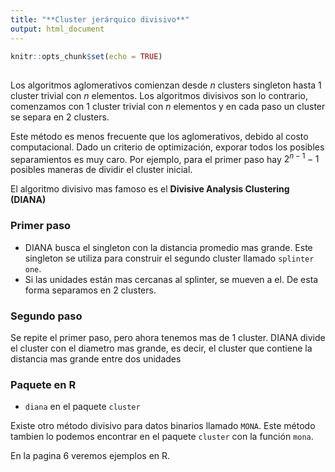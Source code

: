 ```yaml
---
title: "**Cluster jerárquico divisivo**"
output: html_document
---
```


```r
knitr::opts_chunk$set(echo = TRUE)
```

## 

Los algoritmos aglomerativos comienzan desde $n$ clusters singleton hasta 1 cluster trivial con $n$ elementos. Los algoritmos divisivos son lo contrario, comenzamos con 1 cluster trivial con $n$ elementos y en cada paso un cluster se separa en 2 clusters. 

Este método es menos frecuente que los aglomerativos, debido al costo computacional. Dado un criterio de optimización, exporar todos los posibles separamientos es muy caro. Por ejemplo, para el primer paso hay $2^{n-1}-1$ posibles maneras de dividir el cluster inicial. 

El algoritmo divisivo mas famoso es el **Divisive Analysis Clustering (DIANA)** 

### **Primer paso**

- DIANA busca el singleton con la distancia promedio mas grande. Este singleton se utiliza para construir el segundo cluster llamado `splinter one`. 
- Si las unidades están mas cercanas al splinter, se mueven a el. De esta forma separamos en 2 clusters.

### **Segundo paso**

Se repite el primer paso, pero ahora tenemos mas de 1 cluster. DIANA divide el cluster con el diametro mas grande, es decir, el cluster que contiene la distancia mas grande entre dos unidades

### **Paquete en R**

- `diana` en el paquete `cluster`

Existe otro método divisivo para datos binarios llamado `MONA`. Este método tambien lo podemos encontrar en el paquete `cluster` con la función `mona`.

En la pagina 6 veremos ejemplos en R.


